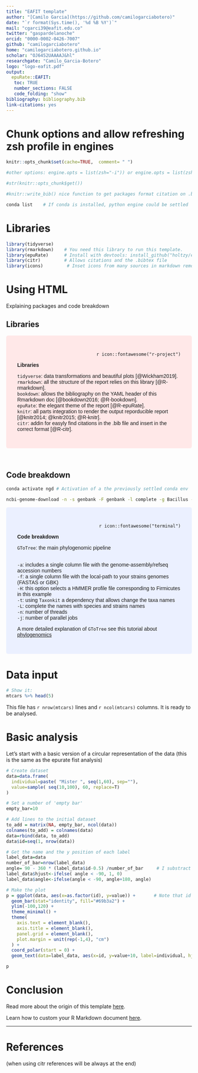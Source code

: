 ```yaml
---
title: "EAFIT template"
author: "[Camilo Garcia](https://github.com/camilogarciabotero)"
date: "`r format(Sys.time(), '%d %B %Y')`"
mail: "cgarci39@eafit.edu.co"
twitter: "gaspardelanoche"
orcid: "0000-0002-0426-7007"
github: "camilogarciabotero"
home: "camilogarciabotero.github.io"
scholar: "OJ6452UAAAAJ&hl"
researchgate: "Camilo_Garcia-Botero"
logo: "logo-eafit.pdf"
output:
  epuRate::EAFIT:
   toc: TRUE
   number_sections: FALSE
   code_folding: "show"
bibliography: bibliography.bib
link-citations: yes
---
```


# Chunk options and allow refreshing zsh profile in engines 

```r
knitr::opts_chunk$set(cache=TRUE,  comment= " ")

#other options: engine.opts = list(zsh="-i")) or engine.opts = list(zsh="source ~/.zprofile"))#, engine.path = list()) 

#str(knitr::opts_chunk$get())

#knitr::write_bib() nice function to get packages format citation on .bibtex format
```

```zsh
conda list    # If conda is installed, python engine could be settled 
```

# Libraries

```r

library(tidyverse)
library(rmarkdown)    # You need this library to run this template.
library(epuRate)      # Install with devtools: install_github("holtzy/epuRate", force=TRUE)
library(citr)         # Allows citations and the .bibtex file 
library(icons)         # Inset icons from many sources in markdown remotes::install_github("mitchelloharawild/icon") download_fontawesome() is one of the greatest icon library
```


# Using HTML 

Explaining packages and code breakdown

## Libraries
<style>
div.red { background-color:#FFE8E8; border-radius: 5px; padding: 30px; } 
div.red p { font-family: Verdana, Geneva, sans-serif; }
</style>
<div class = "red">
<p style="text-align:right"> `r icon::fontawesome("r-project")` </p>
**Libraries**
  
  `tidyverse`: data transformations and beautiful plots [@Wickham2019].<br>
  `rmarkdown`: all the structure of the report relies on this library [@R-rmarkdown].<br>
  `bookdown`: allows the bibliography on the YAML header of this Rmarkdown doc [@bookdown2016; @R-bookdown].<br>
  `epuRate`: the elegant theme of the report [@R-epuRate].<br>
  `knitr`: all parts integration to render the output reporducible report [@knitr2014; @knitr2015; @R-knitr].<br>
  `citr`: addin for easyly find citations in the .bib file and insert in the correct format [@R-citr].<br>

</div>
<br>


## Code breakdown

```zsh
conda activate ngd # Activation of a the previously settled conda env 

ncbi-genome-download -n -s genbank -F genbank -l complete -g Bacillus -o ~/Desktop/Gtotree-last-p 4 bacteria > Phylogenomics/Bacillus-acc.txt 
```

<style>
div.blue { background-color:#EBF0FF; border-radius: 5px; padding: 30px; } 
div.blue p {font-family: Verdana, Geneva, sans-serif; }
</style>
<div class = "blue">

<p style="text-align:right"> `r icon::fontawesome("terminal")` </p>
**Code breakdown**

`GToTree`: the main phylogenomic pipeline <br><br>

  `-a`: includes a single column file with the genome-assembly/refseq accession numbers <br>
  `-f`: a single column file with the local-path to your strains genomes (FASTAS or GBK) <br>
  `-H`: this option selects a HMMER profile file corresponding to Firmicutes in this example <br>
  `-t`: using `Taxonkit` a dependency that allows change the taxa names <br>
  `-L`: complete the names with species and strains names <br>
  `-n`: number of threads <br>
  `-j`: number of parallel jobs <br>

A more detailed explanation of `GToTree` see this tutorial about [phylogenomics](https://astrobiomike.github.io/genomics/phylogenomics)

</div>

# Data input

```r
# Show it:
mtcars %>% head(5)
```

This file has `r nrow(mtcars)` lines and `r ncol(mtcars)` columns. It is ready to be analysed.

# Basic analysis

Let's start with a basic version of a circular representation of the data (this is the same as the epurate fist analysis)

```r
# Create dataset
data=data.frame(
  individual=paste( "Mister ", seq(1,60), sep=""),
  value=sample( seq(10,100), 60, replace=T)
)

# Set a number of 'empty bar'
empty_bar=10

# Add lines to the initial dataset
to_add = matrix(NA, empty_bar, ncol(data))
colnames(to_add) = colnames(data)
data=rbind(data, to_add)
data$id=seq(1, nrow(data))

# Get the name and the y position of each label
label_data=data
number_of_bar=nrow(label_data)
angle= 90 - 360 * (label_data$id-0.5) /number_of_bar     # I substract 0.5 because the letter must have the angle of the center of the bars. Not extreme right(1) or extreme left (0)
label_data$hjust<-ifelse( angle < -90, 1, 0)
label_data$angle<-ifelse(angle < -90, angle+180, angle)

# Make the plot
p = ggplot(data, aes(x=as.factor(id), y=value)) +       # Note that id is a factor. If x is numeric, there is some space between the first bar
  geom_bar(stat="identity", fill="#69b3a2") +
  ylim(-100,120) +
  theme_minimal() +
  theme(
    axis.text = element_blank(),
    axis.title = element_blank(),
    panel.grid = element_blank(),
    plot.margin = unit(rep(-1,4), "cm")
  ) +
  coord_polar(start = 0) +
  geom_text(data=label_data, aes(x=id, y=value+10, label=individual, hjust=hjust), color="black", fontface="bold",alpha=0.6, size=2.5, angle= label_data$angle, inherit.aes = FALSE )

p
```


# Conclusion

Read more about the origin of this template [here](https://github.com/holtzy/epuRate).

Learn how to custom your R Markdown document [here](https://holtzy.github.io/Pimp-my-rmd/).

***
# References 

(when using citr references will be always at the end)
